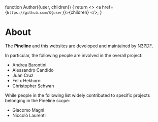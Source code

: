 
function Author({user, children}) {
  return <>
      <Avatar name={user} /> <a href={`https://github.com/${user}`}>{children}</a>
  </>;
}

# About

The **Pineline** and this websites are developed and maintained by
[N3PDF](https://n3pdf.mi.infn.it/).

In particular, the following people are involved in the overall project:

- <Author user="andreab1997">Andrea Barontini</Author>
- <Author user="AleCandido">Alessandro Candido</Author>
- <Author user="scarlehoff">Juan Cruz</Author>
- <Author user="felixhekhorn">Felix Hekhorn</Author>
- <Author user="cschwan">Christopher Schwan</Author>

While people in the following list widely contributed to specific projects
belonging in the Pineline scope:

- <Author name="giacomomagni">Giacomo Magni</Author>
- <Author name="niclaurenti">Niccolò Laurenti</Author>

<style global jsx>{`
  li::marker {
    content: none;
  }
`}</style>
